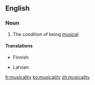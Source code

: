 ==English==

===Noun===
{{en-noun|-}}

# The condition of being [[musical]]

====Translations====
{{trans-top|condition of being musical}}
* Finnish: {{t-|fi|musikaalisuus}}
{{trans-mid}}
* Latvian: {{t|lv|muzikalitāte|xs=Latvian}}
{{trans-bottom}}

[[fr:musicality]]
[[ko:musicality]]
[[zh:musicality]]